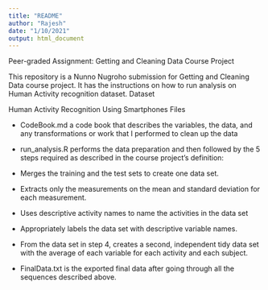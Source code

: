 ```yaml
---
title: "README"
author: "Rajesh"
date: "1/10/2021"
output: html_document
---
```


Peer-graded Assignment: Getting and Cleaning Data Course Project

This repository is a Nunno Nugroho submission for Getting and Cleaning Data course project. It has the instructions on how to run analysis on Human Activity recognition dataset.
Dataset

Human Activity Recognition Using Smartphones
Files

   *  CodeBook.md a code book that describes the variables, the data, and any transformations or work that I performed to clean up the data
   *  run_analysis.R performs the data preparation and then followed by the 5 steps required as described in the course project’s definition:
   *    Merges the training and the test sets to create one data set.
   *    Extracts only the measurements on the mean and standard deviation for each measurement.
   *   Uses descriptive activity names to name the activities in the data set
   *   Appropriately labels the data set with descriptive variable names.
   *  From the data set in step 4, creates a second, independent tidy data set with the average of each variable for each activity and each subject.

   *  FinalData.txt is the exported final data after going through all the sequences described above.

